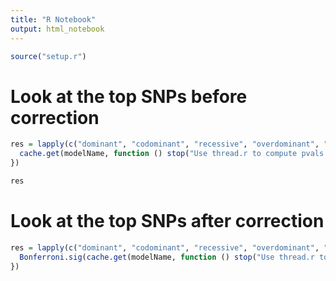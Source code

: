 ```yaml
---
title: "R Notebook"
output: html_notebook
---
```


```r
source("setup.r")
```

# Look at the top SNPs before correction

```r

res = lapply(c("dominant", "codominant", "recessive", "overdominant", "log-additive"), function (modelName) {
  cache.get(modelName, function () stop("Use thread.r to compute pvals.")) %>% as.data.frame %>% rownames_to_column(var = "snp") %>% arrange_at(3) %>% dplyr::slice(1:10) %>% select(-one_of("comments"))
})

res
```

# Look at the top SNPs after correction


```r

res = lapply(c("dominant", "codominant", "recessive", "overdominant", "log-additive"), function (modelName) {
  Bonferroni.sig(cache.get(modelName, function () stop("Use thread.r to compute pvals.")), model = modelName, alpha = 0.05, include.all.SNPs=FALSE)
})

```

